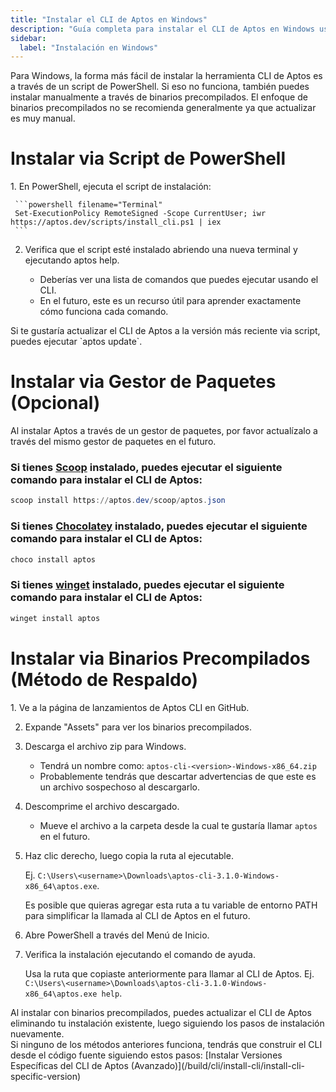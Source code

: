 ```yaml
---
title: "Instalar el CLI de Aptos en Windows"
description: "Guía completa para instalar el CLI de Aptos en Windows usando scripts de PowerShell, gestores de paquetes o binarios precompilados con consejos de resolución de problemas."
sidebar:
  label: "Instalación en Windows"
---
```



Para Windows, la forma más fácil de instalar la herramienta CLI de Aptos es a través de un script de PowerShell. Si eso no funciona, también puedes instalar manualmente a través de binarios precompilados. El enfoque de binarios precompilados no se recomienda generalmente ya que actualizar es muy manual.

# Instalar via Script de PowerShell

<Steps>
  1. En PowerShell, ejecuta el script de instalación:

     ```powershell filename="Terminal"
     Set-ExecutionPolicy RemoteSigned -Scope CurrentUser; iwr https://aptos.dev/scripts/install_cli.ps1 | iex
     ```

  2. Verifica que el script esté instalado abriendo una nueva terminal y ejecutando aptos help.

     - Deberías ver una lista de comandos que puedes ejecutar usando el CLI.
     - En el futuro, este es un recurso útil para aprender exactamente cómo funciona cada comando.
</Steps>

<Aside type="note" emoji="ℹ️">
  Si te gustaría actualizar el CLI de Aptos a la versión más reciente via script, puedes ejecutar `aptos update`.
</Aside>

# Instalar via Gestor de Paquetes (Opcional)

<Aside type="note">
  Al instalar Aptos a través de un gestor de paquetes, por favor actualízalo a través del mismo gestor de paquetes en el futuro.
</Aside>

### Si tienes [Scoop](https://scoop.sh/) instalado, puedes ejecutar el siguiente comando para instalar el CLI de Aptos:

```powershell filename="Terminal"
scoop install https://aptos.dev/scoop/aptos.json
```

### Si tienes [Chocolatey](https://chocolatey.org/) instalado, puedes ejecutar el siguiente comando para instalar el CLI de Aptos:

```powershell filename="Terminal"
choco install aptos
```

### Si tienes [winget](https://winget.run/) instalado, puedes ejecutar el siguiente comando para instalar el CLI de Aptos:

```powershell filename="Terminal"
winget install aptos
```

# Instalar via Binarios Precompilados (Método de Respaldo)

<Steps>
  1. Ve a la página de lanzamientos de Aptos CLI en GitHub.

  2. Expande "Assets" para ver los binarios precompilados.

  3. Descarga el archivo zip para Windows.

     - Tendrá un nombre como: `aptos-cli-<version>-Windows-x86_64.zip`
     - Probablemente tendrás que descartar advertencias de que este es un archivo sospechoso al descargarlo.

  4. Descomprime el archivo descargado.

     - Mueve el archivo a la carpeta desde la cual te gustaría llamar `aptos` en el futuro.

  5. Haz clic derecho, luego copia la ruta al ejecutable.

     Ej. `C:\Users\<username>\Downloads\aptos-cli-3.1.0-Windows-x86_64\aptos.exe`.

     <Aside type="note" emoji="ℹ️">
       Es posible que quieras agregar esta ruta a tu variable de entorno PATH para simplificar la llamada al CLI de Aptos en el futuro.
     </Aside>

  6. Abre PowerShell a través del Menú de Inicio.

  7. Verifica la instalación ejecutando el comando de ayuda.

     Usa la ruta que copiaste anteriormente para llamar al CLI de Aptos.
     Ej. `C:\Users\<username>\Downloads\aptos-cli-3.1.0-Windows-x86_64\aptos.exe help`.
</Steps>

<Aside type="note" emoji="ℹ️">
  Al instalar con binarios precompilados, puedes actualizar el CLI de Aptos eliminando tu instalación existente, luego siguiendo los pasos de instalación nuevamente.
</Aside>

<Aside type="caution">
  Si ninguno de los métodos anteriores funciona, tendrás que construir el CLI desde el código fuente siguiendo estos pasos: [Instalar Versiones Específicas del CLI de Aptos (Avanzado)](/build/cli/install-cli/install-cli-specific-version)
</Aside>
